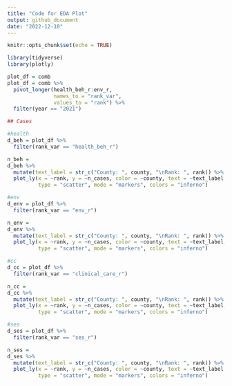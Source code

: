 ```yaml
---
title: "Code for EDA Plot"
output: github_document
date: "2022-12-10"
---
```


```r
knitr::opts_chunk$set(echo = TRUE)

library(tidyverse)
library(plotly)
```

```r
plot_df = comb 
plot_df = comb %>% 
  pivot_longer(health_beh_r:env_r,
               names_to = "rank_var",
               values_to = "rank") %>% 
  filter(year == "2021")

## Cases

#health
d_beh = plot_df %>% 
  filter(rank_var == "health_beh_r")

n_beh = 
d_beh %>%
  mutate(text_label = str_c("County: ", county, "\nRank: ", rank)) %>% 
  plot_ly(x = ~rank, y = ~n_cases, color = ~county, text = ~text_label, alpha = .5, 
          type = "scatter", mode = "markers", colors = "inferno")

#env
d_env = plot_df %>% 
  filter(rank_var == "env_r")

n_env =
d_env %>%
  mutate(text_label = str_c("County: ", county, "\nRank: ", rank)) %>% 
  plot_ly(x = ~rank, y = ~n_cases, color = ~county, text = ~text_label, alpha = .5, 
          type = "scatter", mode = "markers", colors = "inferno")

#cc
d_cc = plot_df %>% 
  filter(rank_var == "clinical_care_r")

n_cc =
d_cc %>%
  mutate(text_label = str_c("County: ", county, "\nRank: ", rank)) %>% 
  plot_ly(x = ~rank, y = ~n_cases, color = ~county, text = ~text_label, alpha = .5, 
          type = "scatter", mode = "markers", colors = "inferno")

#ses
d_ses = plot_df %>% 
  filter(rank_var == "ses_r")

n_ses =
d_ses %>%
  mutate(text_label = str_c("County: ", county, "\nRank: ", rank)) %>% 
  plot_ly(x = ~rank, y = ~n_cases, color = ~county, text = ~text_label, alpha = .5, 
          type = "scatter", mode = "markers", colors = "inferno")
```

